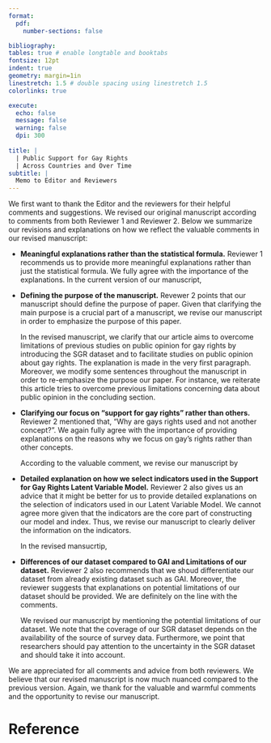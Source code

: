 ```yaml
---
format:
  pdf:
    number-sections: false

bibliography: 
tables: true # enable longtable and booktabs
fontsize: 12pt
indent: true
geometry: margin=1in
linestretch: 1.5 # double spacing using linestretch 1.5
colorlinks: true

execute:
  echo: false
  message: false
  warning: false
  dpi: 300
    
title: |
  | Public Support for Gay Rights
  | Across Countries and Over Time
subtitle: |
  Memo to Editor and Reviewers
---
```


We first want to thank the Editor and the reviewers for their helpful comments and suggestions.
We revised our original manuscript according to comments from both Reviewer 1 and Reviewer 2.
Below we summarize our revisions and explanations on how we reflect the valuable comments in our revised manuscript:

- **Meaningful explanations rather than the statistical formula.** 
    Reviewer 1 recommends us to provide more meaningful explanations rather than just the statistical formula. 
    We fully agree with the importance of the explanations.
    In the current version of our manuscript,

- **Defining the purpose of the manuscript.**
    Revewer 2 points that our manuscript should define the purpose of paper. 
    Given that clarifying the main purpose is a crucial part of a manuscript, we revise our manuscript in order to emphasize the purpose of this paper.

    In the revised manuscript, we clarify that our article aims to overcome limitations of previous studies on public opinion for gay rights by introducing the SGR dataset and to facilitate studies on public opinion about gay rights. 
    The explanation is made in the very first paragraph. 
    Moreover, we modify some sentences throughout the manuscript in order to re-emphasize the purpose our paper. 
    For instance, we reiterate this article tries to overcome previous limitations concerning data about public opinion in the concluding section.

- **Clarifying our focus on “support for gay rights” rather than others.**
    Reviewer 2 mentioned that, "Why are gays rights used and not another concept?".
    We again fully agree with the importance of providing explanations on the reasons why we focus on gay's rights rather than other concepts. 

    According to the valuable comment, we revise our manuscript by 
    
- **Detailed explanation on how we select indicators used in the Support for Gay Rights Latent Variable Model.**
    Reviewer 2 also gives us an advice that it might be better for us to provide detailed explanations on the selection of indicators used in our Latent Variable Model.
    We cannot agree more given that the indicators are the core part of constructing our model and index.
    Thus, we revise our manuscript to clearly deliver the information on the indicators.

    In the revised mansucrtip,

- **Differences of our dataset compared to GAI and Limitations of our dataset.**
    Reviewer 2 also recommends that we shoud differentiate our dataset from already existing dataset such as GAI.
    Moreover, the reviewer suggests that explanations on potential limitations of our dataset should be provided.
    We are definitely on the line with the comments.

    We revised our manuscript by mentioning the potential limitations of our dataset. 
    We note that the coverage of our SGR dataset depends on the availability of the source of survey data. 
    Furthermore, we point that researchers should pay attention to the uncertainty in the SGR dataset and should take it into account.

We are appreciated for all comments and advice from both reviewers.
We believe that our revised manuscript is now much nuanced compared to the previous version.
Again, we thank for the valuable and warmful comments and the opportunity to revise our manuscript.


# Reference {-}
